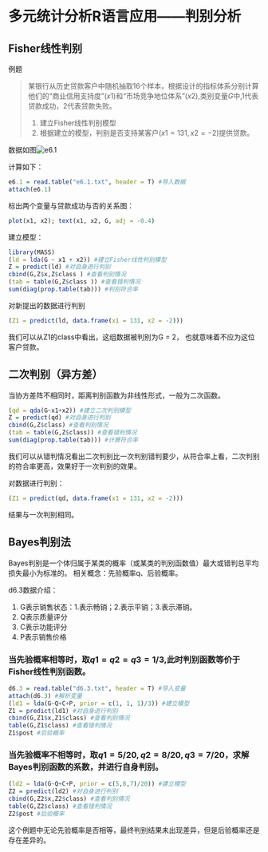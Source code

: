 多元统计分析R语言应用——判别分析
=================================

Fisher线性判别
--------------

例题

>某银行从历史贷款客户中随机抽取16个样本，根据设计的指标体系分别计算他们的“商业信用支持度”($x1$)和“市场竞争地位体系”($x2$),类别变量$G$中,1代表贷款成功，2代表贷款失败。
>
>1. 建立Fisher线性判别模型
>2. 根据建立的模型，判别是否支持某客户($x1 = 131, x2 = -2$)提供贷款。

数据如图![e6.1](e6.1.png)

计算如下：

```r
e6.1 = read.table("e6.1.txt", header = T) #导入数据
attach(e6.1)
```

标出两个变量与贷款成功与否的关系图：

```r
plot(x1, x2); text(x1, x2, G, adj = -0.4)
```

建立模型：

```r
library(MASS)
(ld = lda(G ~ x1 + x2)) #建立Fisher线性判别模型
Z = predict(ld) #对自身进行判别
cbind(G,Z$x,Z$class ) #查看判别情况
(tab = table(G,Z$class )) #查看错判情况
sum(diag(prop.table(tab))) #判别符合率
```

对新提出的数据进行判别

```r
(Z1 = predict(ld, data.frame(x1 = 131, x2 = -2)))
```

我们可以从Z1的class中看出，这组数据被判别为G = 2， 也就意味着不应为这位客户贷款。

二次判别（异方差）
-----------------

当协方差阵不相同时，距离判别函数为非线性形式，一般为二次函数。

```r
(qd = qda(G~x1+x2)) #建立二次判别模型
Z = predict(qd) #对自身进行判别
cbind(G,Z$class) #查看判别情况
(tab = table(G,Z$class)) #查看错判情况
sum(diag(prop.table(tab))) #计算符合率
```

我们可以从错判情况看出二次判别比一次判别错判要少，从符合率上看，二次判别的符合率更高，效果好于一次判别的效果。

对数据进行判别：

```r
(Z1 = predict(qd, data.frame(x1 = 131, x2 = -2)))
```

结果与一次判别相同。

Bayes判别法
-----------

Bayes判别是一个体归属于某类的概率（或某类的判别函数值）最大或错判总平均损失最小为标准的。
相关概念：先验概率q、后验概率。

d6.3数据介绍：

1. G表示销售状态：1.表示畅销；2.表示平销；3.表示滞销。
2. Q表示质量评分
3. C表示功能评分
4. P表示销售价格

### 当**先验概率相等**时，取$q1 = q2 = q3 = 1/3$,此时判别函数等价于Fisher线性判别函数。

```r
d6.3 = read.table("d6.3.txt", header = T) #导入变量
attach(d6.3) #解析变量
(ld1 = lda(G~Q+C+P, prior = c(1, 1, 1)/3)) #建立模型
Z1 = predict(ld1) #对自身进行判别
cbind(G,Z1$x,Z1$class) #查看判别情况
table(G,Z1$class) #查看错判情况
Z1$post #后验概率
```

### 当**先验概率不相等**时，取$q1 = 5/20, q2 = 8/20, q3 = 7/20$，求解Bayes判别函数的系数，并进行自身判别。

```r
(ld2 = lda(G~Q+C+P, prior = c(5,8,7)/20)) #建立模型
Z2 = predict(ld2) #对自身进行判别
cbind(G,Z2$x,Z2$class) #查看判别情况
table(G,Z2$class) #查看错判情况
Z2$post #后验概率
```

这个例题中无论先验概率是否相等，最终判别结果未出现差异，但是后验概率还是存在差异的。
